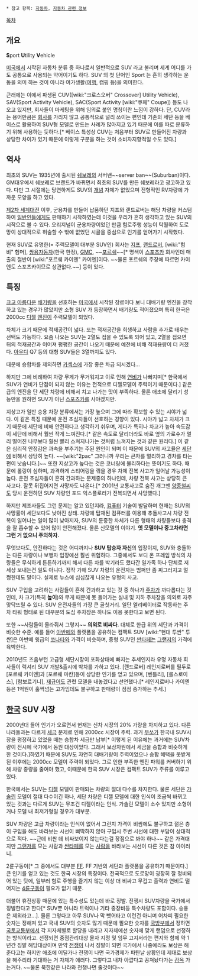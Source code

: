  * 참고 항목: [[자동차]], [[자동차 관련 정보]]

[[목차]]

== 개요 ==
'''S'''port '''U'''tility '''V'''ehicle

[[미국]]에서 시작된 자동차 분류 중 하나로서 일반적으로 SUV 라고 불리며 세계 어디를 가도 공통으로 사용되는 약어이기도 하다. SUV 의 첫 단어인 Sport 는 흔히 생각하는 운동을 의미 하는 것이 아니라 여가생활([[여행]], 캠핑 등)을 의미한다.

근래에는 이에서 파생된 CUV([wiki:"크로스오버" Crossover] Utility Vehicle), SAV(Sport Activity Vehicle), SAC(Sport Activity [wiki:"쿠페" Coupe]) 등도 나오고 있지만, 회사들이 마케팅을 위해 임의로 붙인 명칭이란 느낌이 강하다. 단, CUV라는 용어만큼은 [[회사]]를 가리지 않고 공통적으로 널리 쓰이는 편인데 기존의 세단 등을 베이스로 활용하여 SUV형 모델로 만드는 사례가 많아지고 있기 때문에 이를 따로 분류하기 위해 사용하는 듯하다.[* 베이스 특성상 CUV는 처음부터 SUV로 만들어진 차량과 상당한 차이가 있기 때문에 이렇게 구분을 하는 것이 소비자지향적일 수도 있다.]

== 역사 ==
최초의 SUV는 1935년에 출시된 [[쉐보레]]의 서버밴~~server ban~~(Suburban)이다. GM대우에서 쉐보레로 브랜드가 바뀌면서 최초의 SUV를 만든 쉐보레라고 광고하고 있다. 다만 그 시절에는 당연하게도 SUV의 [[개념]] 자체가 없었으며 전형적인 RV차량에 가까운 모양을 하고 있다.

[[제2차 세계대전]] 이후, 군용차를 만들어 납품하던 지프와 랜드로버는 해당 차량을 커스텀하여 [[일반인]]들에게도 판매하기 시작하였는데 이것을 우리가 흔히 생각하고 있는 SUV의 시작으로 볼 수 있다. 오리지널이 군용차량이었던 만큼 험로주행 성능이 탁월하여 도로망이 상대적으로 허술할 수 밖에 없었던 시골을 중심으로 인기를 얻어가기 시작했다.

현재 SUV로 유명한(= 주력모델이 대부분 SUV인) 회사는 [[지프]], [[랜드로버]], [wiki:"험비" 험머], [[쌍용자동차]](한국 한정), [[GMC]], ~~[[포르쉐]]~~[* 명색이 [[스포츠카]] 회사인데 매출의 절반이 [wiki:"포르쉐 카이엔" 카이엔]이다. ~~물론 포르쉐의 주장에 따르면 카이엔도 스포츠카이므로 상관없다.~~] 등이 있다.

== 특징 ==
[[크고 아름다운]] [[배기량]]을 선호하는 [[미국]]에서 시작된 장르이다 보니 대배기량 엔진을 장착하고 있는 경우가 많았지만 소형 SUV 가 등장하면서 배기량도 적어졌으며 특히 한국은 2000cc [[디젤]] [[엔진]]이 주력모델이 되었다.

차체가 크기 때문에 적재공간이 넓다. 또는 적재공간을 희생하고 사람을 추가로 태우는 선택도 가능하다. 요즘 나오는 SUV는 2열도 접을 수 있도록 되어 있고, 2열을 접으면 뒤의 적재공간과 이어져 평평한 공간이 나오기 때문에 예전에 비해 적재용량이 더 커졌다. [[아우디]] Q7 등의 대형 SUV들은 3열까지도 있다.

때문에 승합차를 제외하면 [[카섹스]]에 가장 좋은 차급 되시겠다...

하지만 그에 비례하여 차량 무게가 무거워지고 이로 인해 [[연비]]가 나빠지며[* 한국에서 SUV가 연비가 단점이 되지 않는 이유는 전적으로 디젤모델이 주력이기 때문이다.] 같은 급의 엔진을 단 세단 차량에 비해서 치고 나가는 맛이 부족하다. 물론 애초에 달리기 성능만을 원하면 SUV가 아닌 [[스포츠카]]를 사야겠지만.

지상고가 일반 승용 차량 분류에서는 가장 높으며 그에 따라 확보할 수 있는 시야가 넓다. 이 같은 특징 때문에 운전 초심자들이 선호하는 경향이 있다. 시야가 넓고 차체가 크기 때문에 세단에 비해 안전하다고 생각하기 쉬우며, 게다가 특히나 차고가 높아 속도감이 세단에 비해서 훨씬 작게 느껴진다.[* 같은 속도로 달리더라도 바로 옆의 가로수가 멀리 떨어진 나무보다 훨씬 빨리 스쳐지나가는 것처럼 느껴지는 것과 같은 원리다.] 이 같은 심리적 안정감은 과속을 부추기는 주된 원인이 되며 이 때문에 SUV의 사고율은 [[세단]]에 비해서 상당히 높다. ~~[wiki:"2pac" 그러니까 우리는 큰차를 멀리하고 경차를 타는 편이 낫습니다.]~~ 또한 지상고가 높다는 것은 코너링에 불리하다는 뜻이기도 하다. 때문에 롤링이 심하며, 과격하게 스티어링을 꺾을 경우 차체 전복 사고가 일어날 가능성이 높다. 운전 초심자들이 흔히 간과하는 문제중의 하나인데, 차량 전복 사고는 상당히 큰 사고다. 잘못 뒤집어지면 사망자도 나온다.[* 2001년 교통사고로 숨진 개그맨 [[양종철]]씨도 당시 운전하던 SUV 차량인 포드 익스플로러가 전복되면서 사망했다.]

하지만 제조사들도 그런 문제는 알고 있던지라, [[컴퓨터]] 기술이 발달하며 현재는 SUV의 사망률이 세단보다도 낮아진 상태. 차량에 탑재된 컴퓨터를 이용해 추돌사고시 차량 전복이 일어나는 일이 많이 낮아지자, SUV의 둔중한 차체가 다른 형태의 차량들보다 충격을 잘 흡수할 수 있어 많이 안전해졌다. 물론 신모델의 이야기. '''옛 모델이나 중고차라면 그런 거 없으니 주의하자.'''

무엇보다도, 안전하다는 것은 어디까지나 '''SUV 탑승자 자신'''의 입장이지, SUV와 충돌하는 다른 차량이나 보행자 입장에선 훨씬 위험하다. 그중에서도 보디 온 프레임 방식의 차량들은 무식하게 튼튼하기까지 해서 다른 차를 박기라도 했다간 일가족 하나 단체로 저세상 보내는건 일도 아니다. 정작 가해 SUV 차량의 운전자는 범퍼만 좀 찌그러지고 멀쩡한데도 말이다. 실제로 뉴스에 심심찮게 나오는 유형의 사고.

SUV 구입을 고려하는 사람들이 흔히 간과하고 있는 것 중 하나가 [[주차]]가 까다롭다는 것인데, 차 크기(특히 '''높이''')와 무게 때문에 못 들어가는 실내 및 지하 주차장을 의외로 자주 맞닥뜨릴 수 있다. SUV 운전자들의 가장 큰 골칫거리. 일단 엘리베이터로 작동하는 주차 타워 형태로 된 대부분의 도심 주차장은 하나도 이용 못한다고 보면 된다.

또한 ~~사람들이 몰라줘서 그렇지~~ '''의외로 비싸다.''' 대체로 한급 위의 세단과 가격이 비슷한 수준. 예를 들어 [[아반떼]]와 플랫폼을 공유하는 컴팩트 SUV [wiki:"현대 투싼" 투싼]은 아반떼 윗급의 [[쏘나타]]와 가격이 비슷하며, 중형 SUV인 [[싼타페]]는 [[그랜저]]의 가격에 육박한다.

2010년도 즈음부턴 고급형 세단시장이 포화상태에 빠지는 추세인지라 유명 자동차 회사들이 럭셔리 SUV 개발&출시에 박차를 가하고 있다. [랜드로버] 레인지로버를 필두로 [포르쉐 카이엔]과 [포르쉐 마칸]등이 상당한 인기를 얻고 있으며, [벤틀리], [롤스로이스], [람보르기니], [[재규어]]도 관련 모델을 내놓겠다고 선언했다.[* 레인지로버나 카이엔등은 1억원이 훌쩍넘는 고가임데도 불구하고 판매량이 점점 증가하는 추세.]

== [[한국]] SUV 시장 ==
2000년대 들어 인기가 오르면서 현재는 신차 시장의 20% 가량을 차지하고 있다. 다른 나라들과는 다르게 [[세금]] 문제로 인해 2000cc 시장이 주력. 과거 [[무쏘]]가 한국내 SUV시장을 평정하고 있었을 때는 승합차 세금만 납부[* 이렇게 된 이유에는 과거에는 SUV차량이 전시에 국가에서 동원 대상이었다. 그래서 보상차원에서 세금을 승합과 비슷하게 한 것이다.]하였기 때문에 SUV도 자연히 대배기량이 주력이었으나 승합 혜택을 못받게 된 이후에는 2000cc 모델이 주력이 되었다. 그로 인한 부족한 엔진 파워를 커버하기 위해 차량 중량을 줄여야 했고, 이때문에 한국 SUV 시장은 컴팩트 SUV가 주류를 이루고 있다.

한국에서는 SUV는 [[디젤]] 모델이 판매되는 차량의 절대 다수를 차지한다. 물론 세단은 [[가솔린]] 모델이 절대 다수이긴 하나, 세단 차량은 디젤 모델에 대한 인식이 조금씩 바뀌고 있는 것과는 다르게 SUV는 무조건 디젤이라는 인식. 가솔린 모델이 소수 있지만 소형이거나 모델 내 최저가형일 경우가 대부분.

SUV 차량은 고급 차량이라는 인식이 없어서 그런지 가격이 비쌈에도 불구하고 젊은 층이 구입을 해도 바라보는 시선이 삐딱하지 않아 구입시 주변 시선에 대한 부담이 상대적으로 적다. ~~근데 비싼 데 비싸보이지 않는다는걸 장점으로 봐야 하나~~ 같은 가격대지만 [[그랜저]]를 모는 사람과 [[싼타페]]를 모는 [[사람]]을 바라보는 시선이 다른 것은 참 아이러니.

2륜구동이[* 그 중에서도 대부분 [[FF]]. FF 기반의 세단과 플랫폼을 공유하기 때문이다.] 큰 인기를 얻고 있는 것도 한국 시장의 특징이다. 전국적으로 도로망이 굉장히 잘 정비되어 있는 탓에, 일부러 험로 주행을 즐기지 않는 이상 더 비싸고 무겁고 출력과 연비도 떨어지는 [[4륜구동]]이 필요가 없기 때문.

더불어 휴전상황 때문에 있는 특수성도 있는데 바로 징발. 전쟁시 SUV차량을 국가에서 징발한다고 한다[* SUV뿐 아니라 트럭이나 기타 중장비등 특수차량도 포함이다. 승용은 제외라고...]. 물론 그렇다고 아무 SUV나 막 뺏어타고 이런건 아니며 어차피 필요한 숫자는 정해져 있고 국내 SUV의 숫자도 많기 때문에 필요한 숫자를 [[국방부]]에서 정하면 [[국토교통부]]에서 각 지자체별로 할당을 내리고 지자체에선 숫자에 맞게 랜덤으로 선정하는 방식이라고. 선정되면 중점관리대상 물자 지정 및 임무 고지서라는 편지와 함께 약 1년간 징발 해당대상이며 만약 [[전쟁]]이 나서 징발이 되면 국가에서 나중에라도 보상은 해준다고는 하지만 애초에 어딜가나 전쟁이 나면 국가경제가 파탄날 상황인데 제대로 보상을 해주리라 기대하는 거 자체가 에러다. 그렇다고 내차 아깝다고 꽁쳐놨다가는 [[감옥]] 가는거다.
~~물론 북한같은 나라와 전쟁나면 줄것이다~~
